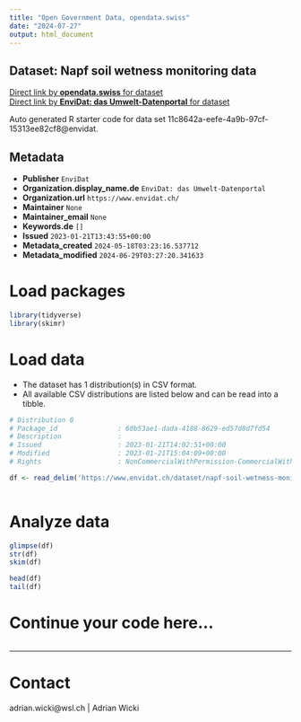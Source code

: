 ```yaml
---
title: "Open Government Data, opendata.swiss"
date: "2024-07-27"
output: html_document
---
```


## Dataset: Napf soil wetness monitoring data



[Direct link by **opendata.swiss** for dataset](https://opendata.swiss/de/dataset/napf-soil-wetness-monitoring-data)<br>
[Direct link by **EnviDat: das Umwelt-Datenportal** for dataset](https://www.envidat.ch/#/metadata/napf-soil-wetness-monitoring-data)

Auto generated R starter code for data set 11c8642a-eefe-4a9b-97cf-15313ee82cf8@envidat.

## Metadata

- **Publisher** `EnviDat`
- **Organization.display_name.de** `EnviDat: das Umwelt-Datenportal`
- **Organization.url** `https://www.envidat.ch/`
- **Maintainer** `None`
- **Maintainer_email** `None`
- **Keywords.de** `[]`
- **Issued** `2023-01-21T13:43:55+00:00`
- **Metadata_created** `2024-05-18T03:23:16.537712`
- **Metadata_modified** `2024-06-29T03:27:20.341633`


# Load packages

```r

library(tidyverse)
library(skimr)

```

# Load data

-   The dataset has 1 distribution(s) in CSV format.
-   All available CSV distributions are listed below and can be read into a tibble.

```r

# Distribution 0
# Package_id               : 60b53ae1-dada-4188-8629-ed57d8d7fd54
# Description              : 
# Issued                   : 2023-01-21T14:02:51+00:00
# Modified                 : 2023-01-21T15:04:09+00:00
# Rights                   : NonCommercialWithPermission-CommercialWithPermission-ReferenceRequired

df <- read_delim('https://www.envidat.ch/dataset/napf-soil-wetness-monitoring-data/resource/2bc3cdd4-20c5-47c1-affe-21dd45ca063b')



```

# Analyze data

```r

glimpse(df)
str(df)
skim(df)

head(df)
tail(df)

```

# Continue your code here...

```r

```

------------------------------------------------------------------------

# Contact

adrian.wicki@wsl.ch | Adrian Wicki
